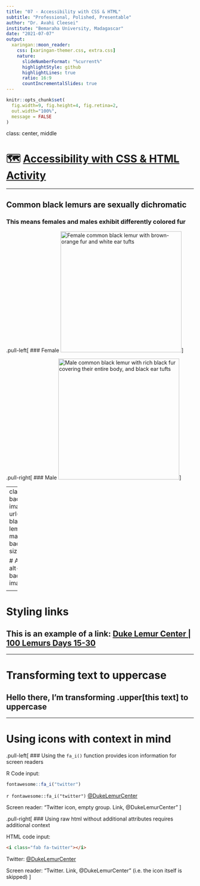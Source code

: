 ```yaml
---
title: "07 - Accessibility with CSS & HTML"
subtitle: "Professional, Polished, Presentable"
author: "Dr. Avahi Cleesei"
institute: "Bemaraha University, Madagascar"
date: "2021-07-07"
output:
  xaringan::moon_reader:
    css: [xaringan-themer.css, extra.css]
    nature:
      slideNumberFormat: "%current%"
      highlightStyle: github
      highlightLines: true
      ratio: 16:9
      countIncrementalSlides: true
---
```


```r
knitr::opts_chunk$set(
  fig.width=9, fig.height=4, fig.retina=2, 
  out.width="100%",
  message = FALSE
)
```

class: center, middle

# 🗺 [Accessibility with CSS & HTML Activity](https://presentable-user2021.netlify.app/materials/act-03/07-accessibility-css-html/#activity)

---

## Common black lemurs are sexually dichromatic

### This means females and males exhibit differently colored fur

.pull-left[
### Female
<img 
src="common-black-lemur-female.jpg" 
alt="Female common black lemur with brown-orange fur and white ear tufts"
width="325px"
/>
] <!--end of pull left-->

.pull-right[
### Male
<img 
src="common-black-lemur-male.jpg" 
alt="Male common black lemur with rich black fur covering their entire body, and black ear tufts"
width="325px"
/>
] <!--end of pull right-->

---
class: bottom
background-image: url(common-black-lemur-male.jpg)
background-size: cover

# Adding<br>alt-text to<br>background<br>images

<span role="img" aria-label="Male common black lemur with rich black fur covering their entire body, and black ear tufts"></span> 

---

# Styling links

## This is an example of a link: [Duke Lemur Center | 100 Lemurs Days 15-30](https://lemur.duke.edu/100-lemurs-2/#day-eighteen)

---

# Transforming text to uppercase

## Hello there, I'm transforming .upper[this text] to uppercase

---

# Using icons with context in mind

.pull-left[
### Using the `fa_i()` function provides icon information for screen readers

R Code input:
```r
fontawesome::fa_i("twitter")
```

`r fontawesome::fa_i("twitter")` [@DukeLemurCenter](https://twitter.com/DukeLemurCenter)

Screen reader: "Twitter icon, empty group. Link, @DukeLemurCenter"
]

.pull-right[
### Using raw html without additional attributes requires additional context

HTML code input:
```html
<i class="fab fa-twitter"></i>
```

<i class="fab fa-twitter"></i> Twitter: [@DukeLemurCenter](https://twitter.com/DukeLemurCenter)

Screen reader: "Twitter. Link, @DukeLemurCenter" (i.e. the icon itself is skipped)
]
